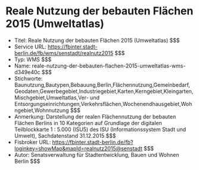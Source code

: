 # Reale Nutzung der bebauten Flächen 2015 (Umweltatlas)
- Titel: Reale Nutzung der bebauten Flächen 2015 (Umweltatlas) $$$
- Service URL: https://fbinter.stadt-berlin.de/fb/wms/senstadt/realnutz2015 $$$
- Typ: WMS $$$
- Name: reale-nutzung-der-bebauten-flachen-2015-umweltatlas-wms-d349e40c $$$
- Stichworte: Baunutzung,Bautypen,Bebauung,Berlin,Flächennutzung,Gemeinbedarf,Geodaten,Gewerbegebiet,Industriegebiet,Karten,Kerngebiet,Kleingarten,Mischgebiet,Umweltatlas,Ver- und Entsorgungseinrichtungen,Verkehrsflächen,Wochenendhausgebiet,Wohngebiet,Wohnnutzung $$$
- Anmerkung: Darstellung der realen Flächennutzung der bebauten Flächen Berlins in 10 Kategorien auf Grundlage der digitalen Teilblockkarte 1 : 5.000 (ISU5) des ISU (Informationssystem Stadt und Umwelt), Sachdatenstand 31.12.2015 $$$
- Fisbroker URL: https://fbinter.stadt-berlin.de/fb?loginkey=showMap&mapId=realnutz2015@senstadt $$$
- Autor: Senatsverwaltung für Stadtentwicklung, Bauen und Wohnen Berlin $$$
